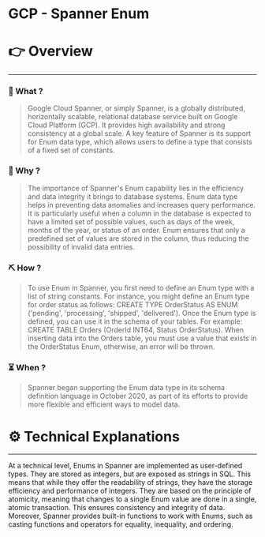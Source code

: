 # GCP - Spanner Enum


# 👉 Overview

---

### 👀 What ?

> Google Cloud Spanner, or simply Spanner, is a globally distributed, horizontally scalable, relational database service built on Google Cloud Platform (GCP). It provides high availability and strong consistency at a global scale. A key feature of Spanner is its support for Enum data type, which allows users to define a type that consists of a fixed set of constants.
> 

### 🧐 Why ?

> The importance of Spanner's Enum capability lies in the efficiency and data integrity it brings to database systems. Enum data type helps in preventing data anomalies and increases query performance. It is particularly useful when a column in the database is expected to have a limited set of possible values, such as days of the week, months of the year, or status of an order. Enum ensures that only a predefined set of values are stored in the column, thus reducing the possibility of invalid data entries.
> 

### ⛏️ How ?

> To use Enum in Spanner, you first need to define an Enum type with a list of string constants. For instance, you might define an Enum type for order status as follows: CREATE TYPE OrderStatus AS ENUM ('pending', 'processing', 'shipped', 'delivered'). Once the Enum type is defined, you can use it in the schema of your tables. For example: CREATE TABLE Orders (OrderId INT64, Status OrderStatus). When inserting data into the Orders table, you must use a value that exists in the OrderStatus Enum, otherwise, an error will be thrown.
> 

### ⏳ When ?

> Spanner began supporting the Enum data type in its schema definition language in October 2020, as part of its efforts to provide more flexible and efficient ways to model data.
> 

# ⚙️ Technical Explanations

---

At a technical level, Enums in Spanner are implemented as user-defined types. They are stored as integers, but are exposed as strings in SQL. This means that while they offer the readability of strings, they have the storage efficiency and performance of integers. They are based on the principle of atomicity, meaning that changes to a single Enum value are done in a single, atomic transaction. This ensures consistency and integrity of data. Moreover, Spanner provides built-in functions to work with Enums, such as casting functions and operators for equality, inequality, and ordering.
